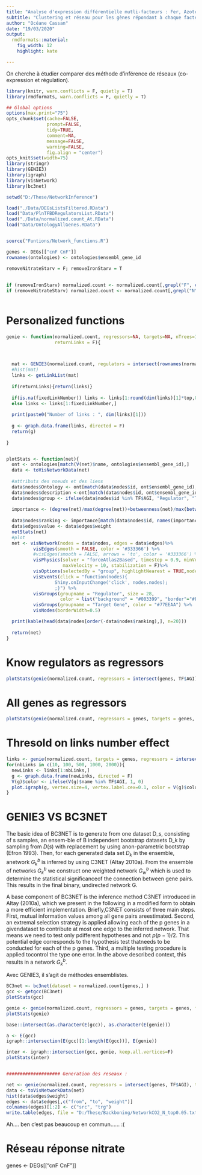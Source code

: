 ---
title: "Analyse d'expression différentielle mutli-facteurs : Fer, Azote et CO2"
subtitle: "Clustering et réseau pour les gènes répondant à chaque facteur"
author: "Océane Cassan"
date: "19/03/2020"
output: 
  rmdformats::material:
    fig_width: 12
    highlight: kate

---

On cherche à étudier comparer des méthode d'inférence de réseaux (co-expression et régulation). 

```{r knitr_init, echo=FALSE, cache=FALSE}
library(knitr, warn.conflicts = F, quietly = T)
library(rmdformats, warn.conflicts = F, quietly = T)

## Global options
options(max.print="75")
opts_chunk$set(cache=FALSE,
               prompt=FALSE,
               tidy=TRUE,
               comment=NA,
               message=FALSE,
               warning=FALSE,
               fig.align = "center")
opts_knit$set(width=75)
library(stringr)
library(GENIE3)
library(igraph)
library(visNetwork)
library(bc3net)

setwd("D:/These/NetworkInference")

load("./Data/DEGsListsFiltered.RData")
load("Data/PlnTFBDRegulatorsList.RData")
load("./Data/normalized.count_At.RData")
load("Data/OntologyAllGenes.RData")


source("Funtions/Network_functions.R")

genes <- DEGs[["cnF CnF"]]
rownames(ontologies) <- ontologies$ensembl_gene_id

removeNitrateStarv = F; removeIronStarv = T
 
 
if (removeIronStarv) normalized.count <- normalized.count[,grepl("F", colnames(normalized.count))]
if (removeNitrateStarv) normalized.count <- normalized.count[,grepl("N", colnames(normalized.count))]
  
```


# Personalized functions


```{r}
genie <- function(normalized.count, regressors=NA, targets=NA, nTrees=1000, nCores=5, top = 0.05, fixedLinkNumber = NA,
                  returnLinks = F){


  
  mat <- GENIE3(normalized.count, regulators = intersect(rownames(normalized.count),regressors), targets = targets, treeMethod = "RF", K = "sqrt", nTrees = nTrees, nCores = nCores,verbose = T)
  #hist(mat)
  links <- getLinkList(mat)
  
  if(returnLinks){return(links)}
  
  if(is.na(fixedLinkNumber)) links <- links[1:round(dim(links)[1]*top,0),]
  else links <- links[1:fixedLinkNumber,]
  
  print(paste0("Number of links : ", dim(links)[1]))
  
  g <- graph.data.frame(links, directed = F)
  return(g)
  
}


plotStats <- function(net){
  ont <- ontologies[match(V(net)$name, ontologies$ensembl_gene_id),]
  data <- toVisNetworkData(net)
  
  #attributs des noeuds et des liens
  data$nodes$Ontology <- ont[match(data$nodes$id, ont$ensembl_gene_id),]$external_gene_name
  data$nodes$description <-ont[match(data$nodes$id, ont$ensembl_gene_id),]$description
  data$nodes$group <- ifelse(data$nodes$id %in% TF$AGI, "Regulator", "Target Gene")
  
  importance <- (degree(net)/max(degree(net))+betweenness(net)/max(betweenness(net)))*0.5
  
  data$nodes$ranking <- importance[match(data$nodes$id, names(importance))]
  data$edges$value <- data$edges$weight
  netStats(net)
  #plot
  net <- visNetwork(nodes = data$nodes, edges = data$edges)%>% 
          visEdges(smooth = FALSE, color = '#333366') %>% 
          #visEdges(smooth = FALSE, arrows = 'to', color = '#333366') %>% 
          visPhysics(solver = "forceAtlas2Based", timestep = 0.9, minVelocity=10, 
                     maxVelocity = 10, stabilization = F)%>%
          visOptions(selectedBy = "group", highlightNearest = TRUE,nodesIdSelection  = TRUE, collapse = TRUE)%>% 
          visEvents(click = "function(nodes){
                  Shiny.onInputChange('click', nodes.nodes);
                  ;}") %>% 
          visGroups(groupname = "Regulator", size = 28,
                    color = list("background" = "#003399", "border"="#FFFFCC"), shape = "square") %>% 
          visGroups(groupname = "Target Gene", color = "#77EEAA") %>% 
          visNodes(borderWidth=0.5) 

  print(kable(head(data$nodes[order(-data$nodes$ranking),], n=20)))
  
  return(net)
}
```


# Know regulators as regressors

```{r}

plotStats(genie(normalized.count, regressors = intersect(genes, TF$AGI), targets = genes, top=1))

```


# All genes as regressors

```{r}

plotStats(genie(normalized.count, regressors = genes, targets = genes, fixedLinkNumber = 600))

```


# Thresold on links number effect


```{r}

links <- genie(normalized.count, targets = genes, regressors = intersect(genes, TF$AGI), returnLinks = T)
for(nbLinks in c(10, 100, 500, 1000, 2000)){
  newLinks <- links[1:nbLinks,]
  g <- graph.data.frame(newLinks, directed = F)
  V(g)$color <- ifelse(V(g)$name %in% TF$AGI, 1, 0)
  plot.igraph(g, vertex.size=4, vertex.label.cex=0.1, color = V(g)$color, main = paste0(nbLinks, " links"))
}
```


# GENIE3 VS BC3NET

The basic idea of BC3NET is to generate from one dataset D_s, consisting of s samples, an ensem-ble of B independent bootstrap datasets D_k by sampling from $D(s)$ with replacement by using anon-parametric bootstrap (Efron 1993).  Then, for each generated data set $D_k$ in the ensemble, anetwork $G^b_k$ is inferred by using C3NET (Altay 2010a). From the ensemble of networks $G^b_k$ we construct one weighted network $G^b_w$ which is used to determine the statistical significanceof the connection between gene pairs. This results in the final binary, undirected network G.

A base component of BC3NET is the inference method C3NET introduced in Altay (2010a), which we present in the following in a modified form to obtain a more efficient implementation.  Briefly,C3NET consists of three main steps.   First,  mutual information values among all gene pairs areestimated. Second, an extremal selection strategy is applied allowing each of the p genes in a givendataset to contribute at most one edge to the inferred network.  That means we need to test only pdifferent hypotheses and not $p(p-1)/2$.  This potential edge corresponds to the hypothesis test thatneeds to be conducted for each of the p genes.  Third, a multiple testing procedure is applied tocontrol the type one error. In the above described context, this results in a network $G^b_k$.


Avec GENIE3, il s'agit de méthodes ensemblistes.

```{r}

BC3net <- bc3net(dataset = normalized.count[genes,] )
gcc <- getgcc(BC3net)
plotStats(gcc)

genie <- genie(normalized.count, regressors = genes, targets = genes, fixedLinkNumber = length(E(gcc)))
plotStats(genie)

base::intersect(as.character(E(gcc)), as.character(E(genie)))

a <- E(gcc)
igraph::intersection(E(gcc)[1:length(E(gcc))], E(genie))

inter <- igraph::intersection(gcc, genie, keep.all.vertices=F)
plotStats(inter)


#################### Generation des reseaux : 

net <- genie(normalized.count, regressors = intersect(genes, TF$AGI), targets = genes, top=0.05)
data <- toVisNetworkData(net)
hist(data$edges$weight)
edges <- data$edges[,c("from", "to", "weight")]
colnames(edges)[1:2] <- c("src", "trg")
write.table(edges, file = "D:/These/Backboning/NetworkCO2_N_top0.05.txt", row.names = F, sep = '\t')

```

Ah.... ben c'est pas beaucoup en commun...... :(

# Réseau réponse nitrate


genes <- DEGs[["cnF CnF"]]

